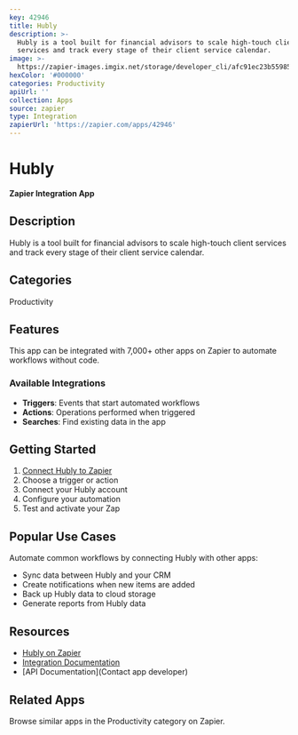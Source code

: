 ```yaml
---
key: 42946
title: Hubly
description: >-
  Hubly is a tool built for financial advisors to scale high-touch client
  services and track every stage of their client service calendar.
image: >-
  https://zapier-images.imgix.net/storage/developer_cli/afc91ec23b5598597fd6bb8c3b21ef98.png?auto=format%2Ccompress&ixlib=python-3.0.0&q=50
hexColor: '#000000'
categories: Productivity
apiUrl: ''
collection: Apps
source: zapier
type: Integration
zapierUrl: 'https://zapier.com/apps/42946'
---
```

# Hubly

**Zapier Integration App**

## Description

Hubly is a tool built for financial advisors to scale high-touch client services and track every stage of their client service calendar.

## Categories

Productivity

## Features

This app can be integrated with 7,000+ other apps on Zapier to automate workflows without code.

### Available Integrations

- **Triggers**: Events that start automated workflows
- **Actions**: Operations performed when triggered
- **Searches**: Find existing data in the app

## Getting Started

1. [Connect Hubly to Zapier](https://zapier.com/apps/42946)
2. Choose a trigger or action
3. Connect your Hubly account
4. Configure your automation
5. Test and activate your Zap

## Popular Use Cases

Automate common workflows by connecting Hubly with other apps:

- Sync data between Hubly and your CRM
- Create notifications when new items are added
- Back up Hubly data to cloud storage
- Generate reports from Hubly data

## Resources

- [Hubly on Zapier](https://zapier.com/apps/42946)
- [Integration Documentation](https://zapier.com/apps/42946/integrations)
- [API Documentation](Contact app developer)

## Related Apps

Browse similar apps in the Productivity category on Zapier.
